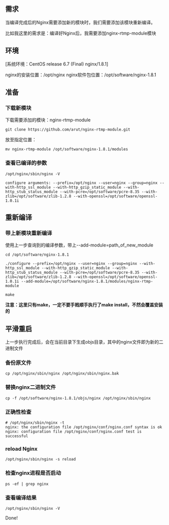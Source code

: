 ## 需求
当编译完成后的Nginx需要添加新的模块时，我们需要添加该模块重新编译。

比如我这里的需求是：编译好Nginx后，我需要添加nginx-rtmp-module模块

## 环境
[系统环境：CentOS release 6.7 (Final)   nginx/1.8.1]

nginx的安装位置：/opt/nginx
nginx软件包位置：/opt/software/nginx-1.8.1


## 准备
### 下载新模块
下载需要添加的模块：nginx-rtmp-module

```
git clone https://github.com/arut/nginx-rtmp-module.git
```

放至指定位置：

```
mv nginx-rtmp-module /opt/software/nginx-1.8.1/modules
```

### 查看已编译的参数

```
/opt/nginx/sbin/nginx -V
```

```
configure arguments: --prefix=/opt/nginx --user=nginx --group=nginx --with-http_ssl_module --with-http_gzip_static_module --with-http_stub_status_module --with-pcre=/opt/software/pcre-8.35 --with-zlib=/opt/software/zlib-1.2.8 --with-openssl=/opt/software/openssl-1.0.1i
```

## 重新编译


### 带上新模块重新编译
使用上一步查询到的编译参数，带上--add-module=path\_of\_new_module

```
cd /opt/software/nginx-1.8.1
```

```
./configure --prefix=/opt/nginx --user=nginx --group=nginx --with-http_ssl_module --with-http_gzip_static_module --with-http_stub_status_module --with-pcre=/opt/software/pcre-8.35 --with-zlib=/opt/software/zlib-1.2.8 --with-openssl=/opt/software/openssl-1.0.1i --add-module=/opt/software/nginx-1.8.1/modules/nginx-rtmp-module
```

```
make
```
**注意：这里只有make，一定不要手贱顺手执行了make install，不然会覆盖安装的**



## 平滑重启
上一步执行完成后，会在当前目录下生成objs目录，其中的nginx文件即为新的二进制文件

### 备份原文件
```
cp /opt/nginx/sbin/nginx /opt/nginx/sbin/nginx.bak
```

### 替换nginx二进制文件

```
cp -f /opt/software/nginx-1.8.1/objs/nginx /opt/nginx/sbin/nginx
```

### 正确性检查
```
# /opt/nginx/sbin/nginx -t
nginx: the configuration file /opt/nginx/conf/nginx.conf syntax is ok
nginx: configuration file /opt/nginx/conf/nginx.conf test is successful
```

 


### reload Nginx
```
/opt/nginx/sbin/nginx -s reload
```


### 检查nginx进程是否启动
```
ps -ef | grep nginx
```

### 查看编译结果
```
/opt/nginx/sbin/nginx -V
```

Done!


